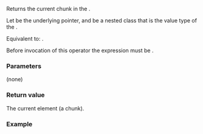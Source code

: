 {{cpp/ranges/chunk_view/outer_iterator/title|operator*}}
{{cpp/ranges/chunk_view/navbar}}

{{ddcl|since=c++23|
constexpr value_type operator*() const;
}}

Returns the current chunk in the {{tt|chunk_view}}.

Let {{rlpi|/#Data members|parent_}} be the underlying pointer, and {{rlpi|/#Nested classes|value_type}} be a nested class that is the value type of the {{rlp|/|iterator}}.

Equivalent to: {{c|return value_type(*parent_);}}.

Before invocation of this operator the expression {{c|1=*this == std::default_sentinel}} must be {{c/core|false}}.

===Parameters===
(none)

===Return value===
The current element (a chunk).

===Example===
{{example
|code=
|output=
}}

{{langlinks|de|es|ja|ru|zh}}